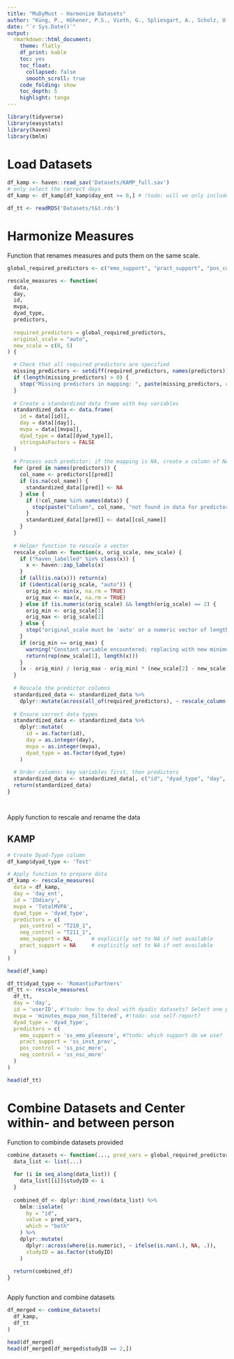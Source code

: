 ```yaml
---
title: "MuDyMust - Harmonize Datasets"
author: "Küng, P., Höhener, P.S., Vieth, G., Spliesgart, A., Scholz, U., Rothman, A., Simpson, J."
date: "`r Sys.Date()`"
output: 
  rmarkdown::html_document:
    theme: flatly
    df_print: kable
    toc: yes
    toc_float:
      collapsed: false
      smooth_scroll: true
    code_folding: show
    toc_depth: 5
    highlight: tango
---
```


```r

library(tidyverse)
library(easystats)
library(haven)
library(bmlm)

```


# Load Datasets

```r

df_kamp <- haven::read_sav('Datasets/KAMP_full.sav') 
# only select the correct days
df_kamp <- df_kamp[df_kamp$day_ent >= 0,] # !todo: will we only include these days? I don't think we will be able to use KAMP altogether actually?

df_tt <- readRDS('Datasets/t&t.rds')

```


# Harmonize Measures

Function that renames measures and puts them on the same scale. 

```r

global_required_predictors <- c("emo_support", "pract_support", "pos_control", "neg_control") # !todo: which variables?

rescale_measures <- function(
  data, 
  day,
  id,
  mvpa,
  dyad_type, 
  predictors, 
  
  required_predictors = global_required_predictors,
  original_scale = "auto", 
  new_scale = c(0, 5)
) {

  # Check that all required predictors are specified
  missing_predictors <- setdiff(required_predictors, names(predictors))
  if (length(missing_predictors) > 0) {
    stop("Missing predictors in mapping: ", paste(missing_predictors, collapse = ", "))
  }
  
  # Create a standardized data frame with key variables
  standardized_data <- data.frame(
    id = data[[id]],
    day = data[[day]],
    mvpa = data[[mvpa]],
    dyad_type = data[[dyad_type]],
    stringsAsFactors = FALSE
  )
  
  # Process each predictor: if the mapping is NA, create a column of NA; otherwise, use the column from the data
  for (pred in names(predictors)) {
    col_name <- predictors[[pred]]
    if (is.na(col_name)) {
      standardized_data[[pred]] <- NA
    } else {
      if (!col_name %in% names(data)) {
        stop(paste("Column", col_name, "not found in data for predictor", pred))
      }
      standardized_data[[pred]] <- data[[col_name]]
    }
  }
  
  # Helper function to rescale a vector
  rescale_column <- function(x, orig_scale, new_scale) {
    if ("haven_labelled" %in% class(x)) {
      x <- haven::zap_labels(x)
    }
    if (all(is.na(x))) return(x)
    if (identical(orig_scale, "auto")) {
      orig_min <- min(x, na.rm = TRUE)
      orig_max <- max(x, na.rm = TRUE)
    } else if (is.numeric(orig_scale) && length(orig_scale) == 2) {
      orig_min <- orig_scale[1]
      orig_max <- orig_scale[2]
    } else {
      stop("original_scale must be 'auto' or a numeric vector of length 2.")
    }
    if (orig_min == orig_max) {
      warning("Constant variable encountered; replacing with new minimum.")
      return(rep(new_scale[1], length(x)))
    }
    (x - orig_min) / (orig_max - orig_min) * (new_scale[2] - new_scale[1]) + new_scale[1]
  }
  
  # Rescale the predictor columns
  standardized_data <- standardized_data %>% 
    dplyr::mutate(across(all_of(required_predictors), ~ rescale_column(.x, original_scale, new_scale)))
  
  # Ensure correct data types
  standardized_data <- standardized_data %>%
    dplyr::mutate(
      id = as.factor(id),
      day = as.integer(day),
      mvpa = as.integer(mvpa),
      dyad_type = as.factor(dyad_type)
    )
  
  # Order columns: key variables first, then predictors
  standardized_data <- standardized_data[, c("id", "dyad_type", "day", "mvpa", required_predictors)]
  return(standardized_data)
}




```


Apply function to rescale and rename the data

## KAMP
```r

# Create Dyad-Type column
df_kamp$dyad_type <- 'Test'

# Apply function to prepare data
df_kamp <- rescale_measures(
  data = df_kamp, 
  day = 'day_ent',
  id = 'IDdiary',
  mvpa = 'TotalMVPA',
  dyad_type = 'dyad_type',
  predictors = c(
    pos_control = "T210_1",
    neg_control = "T211_1",
    emo_support = NA,      # explicitly set to NA if not available
    pract_support = NA     # explicitly set to NA if not available
  )
)

head(df_kamp)

```

```r

df_tt$dyad_type <- 'RomanticPartners'
df_tt <- rescale_measures(
  df_tt, 
  day = 'day',
  id = 'userID', #!todo: how to deal with dyadic datasets? Select one person at random?
  mvpa = 'minutes_mvpa_non_filtered', #!todo: use self-report?
  dyad_type = 'dyad_type',
  predictors = c(
    emo_support = 'ss_emo_pleasure', #?todo: which support do we use?
    pract_support = 'ss_inst_prov', 
    pos_control = 'ss_psc_more',
    neg_control = 'ss_nsc_more'
  )
)

head(df_tt)

```


# Combine Datasets and Center within- and between person

Function to combinde datasets provided

```r

combine_datasets <- function(..., pred_vars = global_required_predictors){ 
  data_list <- list(...)
  
  for (i in seq_along(data_list)) {
    data_list[[i]]$studyID <- i
  }
  
  combined_df <- dplyr::bind_rows(data_list) %>%
    bmlm::isolate(
      by = "id", 
      value = pred_vars,
      which = "both"
    ) %>%
    dplyr::mutate(
      dplyr::across(where(is.numeric), ~ ifelse(is.nan(.), NA, .)),
      studyID = as.factor(studyID)
    )
  
  return(combined_df)
}



```


Apply function and combine datasets

```r

df_merged <- combine_datasets(
  df_kamp,
  df_tt
)

head(df_merged)
head(df_merged[df_merged$studyID == 2,])

```

